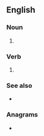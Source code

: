 {{also|fearmonger}}
==English==

===Noun===
{{en-noun}}

# {{alternative spelling of|fearmonger|lang=en}}

===Verb===
{{en-verb}}

# {{alternative spelling of|fearmonger|lang=en}}

===See also===
* {{l|en|scaremonger}}

===Anagrams===
* {{l|en|form genera}}